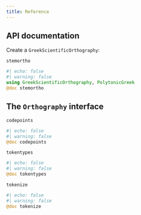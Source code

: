 ```yaml
---
title: Reference
---
```



## API documentation


Create a `GreekScientificOrthography`:

`stemortho` 

:::{.callout-note appearance="minimal"}
```julia
#| echo: false
#| warning: false
using GreekScientificOrthography, PolytonicGreek
@doc stemortho
```
:::



## The `Orthography` interface

`codepoints` 

:::{.callout-note appearance="minimal"}
```julia
#| echo: false
#| warning: false
@doc codepoints
```
:::


`tokentypes`

:::{.callout-note appearance="minimal"}
```julia
#| echo: false
#| warning: false
@doc tokentypes
```
:::

`tokenize`

:::{.callout-note appearance="minimal"}
```julia
#| echo: false
#| warning: false
@doc tokenize
```
:::
